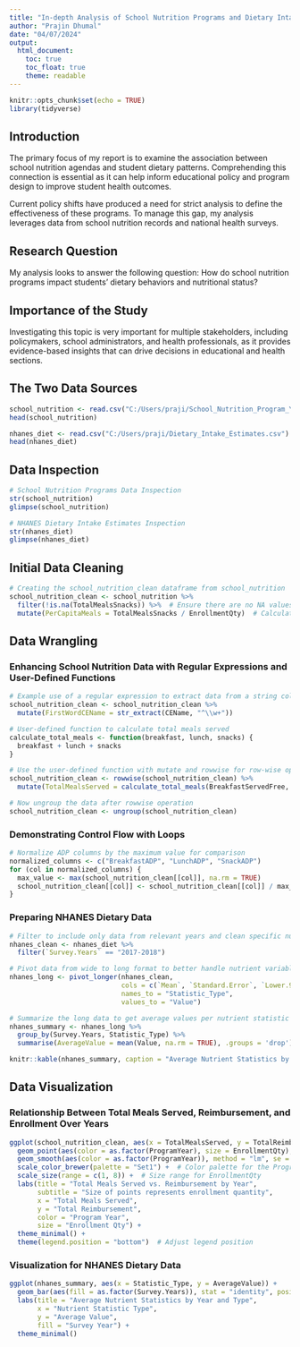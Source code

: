 ---
title: "In-depth Analysis of School Nutrition Programs and Dietary Intake"
author: "Prajin Dhumal"
date: "04/07/2024"
output:
  html_document:
    toc: true
    toc_float: true
    theme: readable
---

```{r setup, include=FALSE}
knitr::opts_chunk$set(echo = TRUE)
library(tidyverse)
```

## Introduction

The primary focus of my report is to examine the association between school nutrition agendas and student dietary patterns. Comprehending this connection is essential as it can help inform educational policy and program design to improve student health outcomes.

Current policy shifts have produced a need for strict analysis to define the effectiveness of these programs. To manage this gap, my analysis leverages data from school nutrition records and national health surveys.

## Research Question

My analysis looks to answer the following question: How do school nutrition programs impact students' dietary behaviors and nutritional status?

## Importance of the Study

Investigating this topic is very important for multiple stakeholders, including policymakers, school administrators, and health professionals, as it provides evidence-based insights that can drive decisions in educational and health sections.


## The Two Data Sources
```{r}
school_nutrition <- read.csv("C:/Users/praji/School_Nutrition_Program_Year_20212022.csv")
head(school_nutrition)

nhanes_diet <- read.csv("C:/Users/praji/Dietary_Intake_Estimates.csv")
head(nhanes_diet)
```


## Data Inspection
```{r}
# School Nutrition Programs Data Inspection
str(school_nutrition)
glimpse(school_nutrition)

# NHANES Dietary Intake Estimates Inspection
str(nhanes_diet)
glimpse(nhanes_diet)
```

## Initial Data Cleaning
```{r create-school-nutrition-clean}
# Creating the school_nutrition_clean dataframe from school_nutrition
school_nutrition_clean <- school_nutrition %>%
  filter(!is.na(TotalMealsSnacks)) %>%  # Ensure there are no NA values in the TotalMealsSnacks column
  mutate(PerCapitaMeals = TotalMealsSnacks / EnrollmentQty)  # Calculate meals served per capita
```

## Data Wrangling

### Enhancing School Nutrition Data with Regular Expressions and User-Defined Functions

```{r enhance-school-nutrition}
# Example use of a regular expression to extract data from a string column
school_nutrition_clean <- school_nutrition_clean %>%
  mutate(FirstWordCEName = str_extract(CEName, "^\\w+"))

# User-defined function to calculate total meals served
calculate_total_meals <- function(breakfast, lunch, snacks) {
  breakfast + lunch + snacks
}

# Use the user-defined function with mutate and rowwise for row-wise operations
school_nutrition_clean <- rowwise(school_nutrition_clean) %>%
  mutate(TotalMealsServed = calculate_total_meals(BreakfastServedFree, LunchServedFree, SnacksServedFree))

# Now ungroup the data after rowwise operation
school_nutrition_clean <- ungroup(school_nutrition_clean)
```


### Demonstrating Control Flow with Loops

```{r}
# Normalize ADP columns by the maximum value for comparison
normalized_columns <- c("BreakfastADP", "LunchADP", "SnackADP")
for (col in normalized_columns) {
  max_value <- max(school_nutrition_clean[[col]], na.rm = TRUE)
  school_nutrition_clean[[col]] <- school_nutrition_clean[[col]] / max_value
}
```


### Preparing NHANES Dietary Data

```{r}
# Filter to include only data from relevant years and clean specific nutrient columns
nhanes_clean <- nhanes_diet %>%
  filter(`Survey.Years` == "2017-2018")

# Pivot data from wide to long format to better handle nutrient variables
nhanes_long <- pivot_longer(nhanes_clean,
                            cols = c(`Mean`, `Standard.Error`, `Lower.95..CI.Limit`, `Upper.95..CI.Limit`),
                            names_to = "Statistic_Type",
                            values_to = "Value")

# Summarize the long data to get average values per nutrient statistic
nhanes_summary <- nhanes_long %>%
  group_by(Survey.Years, Statistic_Type) %>%
  summarise(AverageValue = mean(Value, na.rm = TRUE), .groups = 'drop')

knitr::kable(nhanes_summary, caption = "Average Nutrient Statistics by Year and Type", format = "html")
```


## Data Visualization

### Relationship Between Total Meals Served, Reimbursement, and Enrollment Over Years

```{r visualization-complex, echo=TRUE, message=FALSE, warning=FALSE}
ggplot(school_nutrition_clean, aes(x = TotalMealsServed, y = TotalReimbursement)) + 
  geom_point(aes(color = as.factor(ProgramYear), size = EnrollmentQty), alpha = 0.7) +  # Points with color and size representing different variables
  geom_smooth(aes(color = as.factor(ProgramYear)), method = "lm", se = FALSE) +  # Regression line per ProgramYear
  scale_color_brewer(palette = "Set1") +  # Color palette for the ProgramYear
  scale_size(range = c(1, 8)) +  # Size range for EnrollmentQty
  labs(title = "Total Meals Served vs. Reimbursement by Year",
       subtitle = "Size of points represents enrollment quantity",
       x = "Total Meals Served",
       y = "Total Reimbursement",
       color = "Program Year",
       size = "Enrollment Qty") +
  theme_minimal() +
  theme(legend.position = "bottom")  # Adjust legend position
```


### Visualization for NHANES Dietary Data

```{r}
ggplot(nhanes_summary, aes(x = Statistic_Type, y = AverageValue)) + 
  geom_bar(aes(fill = as.factor(Survey.Years)), stat = "identity", position = "dodge") +
  labs(title = "Average Nutrient Statistics by Year and Type",
       x = "Nutrient Statistic Type",
       y = "Average Value",
       fill = "Survey Year") +
  theme_minimal()
```